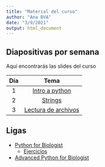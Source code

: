 ```yaml
---
title: "Material del curso"
author: "Ana BVA"
date: "3/9/2021"
output: html_document
---
```


## Diapositivas por semana

Aquí encontrarás las slides del curso

| Día | Tema   |
|:---:|:------:|
| 1   | [Intro a python](slides/1-IntroPython.html)
| 2   | [Strings](slides/2-Strings.html) 
| 3   | [Lectura de archivos](slides/3-LecturaArchivos.html) 

## Ligas

- [Python for Biologist](https://pythonforbiologists.com/introduction)
  - [Ejercicios](https://pythonforbiologists.com/exercise-files)
  

- [Advanced Python for Biologist](file:///Users/user/Documents/Doctorado/Courses/Taught/pythonCCG_2021/References/advanced-python-biologists.pdf)